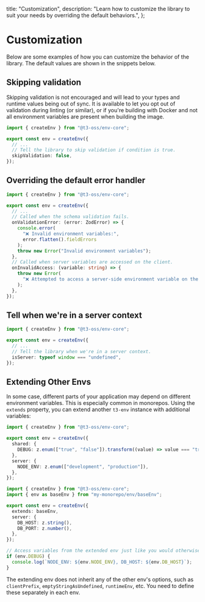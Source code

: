   title: "Customization",
  description:
    "Learn how to customize the library to suit your needs by overriding the default behaviors.",
};

# Customization

Below are some examples of how you can customize the behavior of the library. The default values are shown in the snippets below.

## Skipping validation

<Callout type="warning">

Skipping validation is not encouraged and will lead to your types and runtime values being out of sync. It is available to let you opt out of validation during linting (or similar), or if you're building with Docker and not all environment variables are present when building the image.

</Callout>

```ts title="src/env.ts"
import { createEnv } from "@t3-oss/env-core";

export const env = createEnv({
  // ...
  // Tell the library to skip validation if condition is true.
  skipValidation: false,
});
```

## Overriding the default error handler

```ts title="src/env.ts"
import { createEnv } from "@t3-oss/env-core";

export const env = createEnv({
  // ...
  // Called when the schema validation fails.
  onValidationError: (error: ZodError) => {
    console.error(
      "❌ Invalid environment variables:",
      error.flatten().fieldErrors
    );
    throw new Error("Invalid environment variables");
  },
  // Called when server variables are accessed on the client.
  onInvalidAccess: (variable: string) => {
    throw new Error(
      "❌ Attempted to access a server-side environment variable on the client"
    );
  },
});
```

## Tell when we're in a server context

```ts title="src/env.ts"
import { createEnv } from "@t3-oss/env-core";

export const env = createEnv({
  // ...
  // Tell the library when we're in a server context.
  isServer: typeof window === "undefined",
});
```

## Extending Other Envs

In some case, different parts of your application may depend on different environment variables. This is especially common in monorepos. Using the `extends` property, you can extend another `t3-env` instance with additional variables:

```ts title="packages/env/baseEnv.ts"
import { createEnv } from "@t3-oss/env-core";

export const env = createEnv({
  shared: {
    DEBUG: z.enum(["true", "false"]).transform((value) => value === "true"),
  },
  server: {
    NODE_ENV: z.enum(["development", "production"]),
  },
});
```

```ts title="packages/db/src/env.ts"
import { createEnv } from "@t3-oss/env-core";
import { env as baseEnv } from "my-monorepo/env/baseEnv";

export const env = createEnv({
  extends: baseEnv,
  server: {
    DB_HOST: z.string(),
    DB_PORT: z.number(),
  },
});

// Access variables from the extended env just like you would otherwise:
if (env.DEBUG) {
  console.log(`NODE_ENV: ${env.NODE_ENV}, DB_HOST: ${env.DB_HOST}`);
}
```

<Callout type="warning">

The extending env does not inherit any of the other env's options, such as `clientPrefix`, `emptyStringAsUndefined`, `runtimeEnv`, etc. You need to define these separately in each env.

</Callout>

